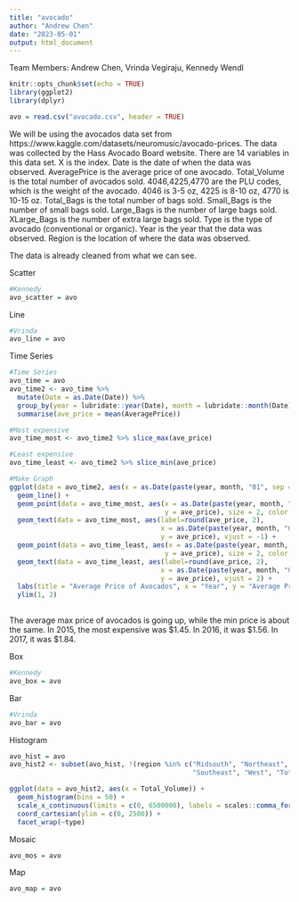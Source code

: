 ```yaml
---
title: "avocado"
author: "Andrew Chen"
date: "2023-05-01"
output: html_document
---
```


Team Members: Andrew Chen, Vrinda Vegiraju, Kennedy Wendl

```r
knitr::opts_chunk$set(echo = TRUE)
library(ggplot2)
library(dplyr)
```

```r
avo = read.csv("avocado.csv", header = TRUE)
```

We will be using the avocados data set from https://www.kaggle.com/datasets/neuromusic/avocado-prices. 
The data was collected by the Hass Avocado Board website. 
There are 14 variables in this data set. X is the index. 
Date is the date of when the data was observed. 
AveragePrice is the average price of one avocado. 
Total_Volume is the total number of avocados sold. 
4046,4225,4770 are the PLU codes, which is the weight of the avocado. 
4046 is 3-5 oz, 4225 is 8-10 oz, 4770 is 10-15 oz. 
Total_Bags is the total number of bags sold. 
Small_Bags is the number of small bags sold. 
Large_Bags is the number of large bags sold. 
XLarge_Bags is the number of extra large bags sold. 
Type is the type of avocado (conventional or organic). 
Year is the year that the data was observed. 
Region is the location of where the data was observed.

The data is already cleaned from what we can see.


Scatter
```r
#Kennedy
avo_scatter = avo
```

Line
```r
#Vrinda
avo_line = avo
```

Time Series
```r
#Time Series
avo_time = avo
avo_time2 <- avo_time %>%
  mutate(Date = as.Date(Date)) %>%
  group_by(year = lubridate::year(Date), month = lubridate::month(Date)) %>%
  summarise(ave_price = mean(AveragePrice))

#Most expensive
avo_time_most <- avo_time2 %>% slice_max(ave_price)

#Least expensive
avo_time_least <- avo_time2 %>% slice_min(ave_price)

#Make Graph
ggplot(data = avo_time2, aes(x = as.Date(paste(year, month, "01", sep = "-")), y = ave_price)) +
  geom_line() +
  geom_point(data = avo_time_most, aes(x = as.Date(paste(year, month, "01", sep = "-")), 
                                       y = ave_price), size = 2, color = "red") +
  geom_text(data = avo_time_most, aes(label=round(ave_price, 2),
                                      x = as.Date(paste(year, month, "01", sep = "-")),
                                      y = ave_price), vjust = -1) +
  geom_point(data = avo_time_least, aes(x = as.Date(paste(year, month, "01", sep = "-")), 
                                       y = ave_price), size = 2, color = "blue") +
  geom_text(data = avo_time_least, aes(label=round(ave_price, 2),
                                      x = as.Date(paste(year, month, "01", sep = "-")),
                                      y = ave_price), vjust = 2) +
  labs(title = "Average Price of Avocados", x = "Year", y = "Average Price") +
  ylim(1, 2) 
  
```
The average max price of avocados is going up, while the min price is about the same. 
In 2015, the most expensive was \$1.45. In 2016, it was \$1.56. In 2017, it was \$1.84.

Box
```r
#Kennedy
avo_box = avo
```

Bar
```r
#Vrinda
avo_bar = avo
```

Histogram
```r
avo_hist = avo
avo_hist2 <- subset(avo_hist, !(region %in% c("Midsouth", "Northeast", "SouthCentral",
                                              "Southeast", "West", "TotalUS" )))

ggplot(data = avo_hist2, aes(x = Total_Volume)) +
  geom_histogram(bins = 50) +
  scale_x_continuous(limits = c(0, 6500000), labels = scales::comma_format()) +
  coord_cartesian(ylim = c(0, 2500)) +
  facet_wrap(~type)

```


Mosaic
```r
avo_mos = avo
```

Map
```r
avo_map = avo
```

